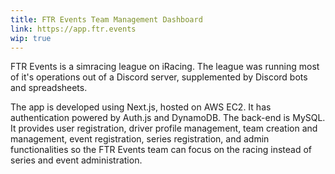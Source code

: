 ```yaml
---
title: FTR Events Team Management Dashboard
link: https://app.ftr.events
wip: true
---
```

FTR Events is a simracing league on iRacing. The league was 
running most of it's operations out of a Discord server, supplemented by
Discord bots and spreadsheets.  

The app is developed using Next.js, hosted on AWS EC2. It has authentication powered
by Auth.js and DynamoDB. The back-end is MySQL. It provides user registration, driver profile
management, team creation and management, event registration, series registration, and admin
functionalities so the FTR Events team can focus on the racing instead of series and event
administration. 